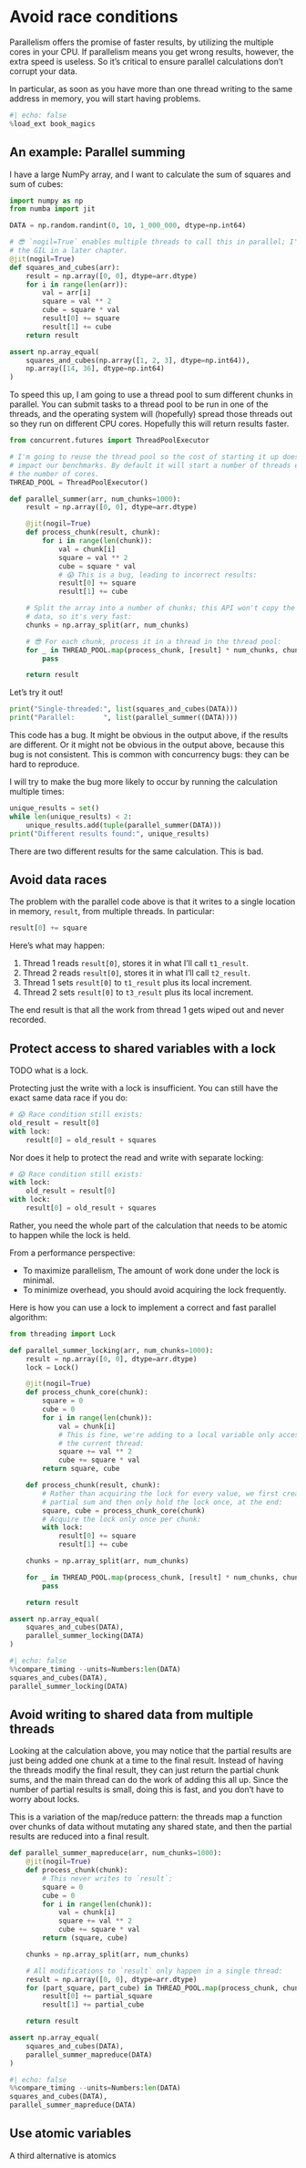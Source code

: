 # Avoid race conditions

Parallelism offers the promise of faster results, by utilizing the multiple cores in your CPU.
If parallelism means you get wrong results, however, the extra speed is useless.
So it's critical to ensure parallel calculations don't corrupt your data.

In particular, as soon as you have more than one thread writing to the same address in memory, you will start having problems.

```python
#| echo: false
%load_ext book_magics
```

## An example: Parallel summing

I have a large NumPy array, and I want to calculate the sum of squares and sum of cubes:

```python
import numpy as np
from numba import jit

DATA = np.random.randint(0, 10, 1_000_000, dtype=np.int64)

# 😎 `nogil=True` enables multiple threads to call this in parallel; I'll cover
# the GIL in a later chapter.
@jit(nogil=True)
def squares_and_cubes(arr):
    result = np.array([0, 0], dtype=arr.dtype)
    for i in range(len(arr)):
        val = arr[i]
        square = val ** 2
        cube = square * val
        result[0] += square
        result[1] += cube
    return result

assert np.array_equal(
    squares_and_cubes(np.array([1, 2, 3], dtype=np.int64)),
    np.array([14, 36], dtype=np.int64)
)
```

To speed this up, I am going to use a thread pool to sum different chunks in parallel.
You can submit tasks to a thread pool to be run in one of the threads, and the operating system will (hopefully) spread those threads out so they run on different CPU cores.
Hopefully this will return results faster.

```python
from concurrent.futures import ThreadPoolExecutor

# I'm going to reuse the thread pool so the cost of starting it up doesn't
# impact our benchmarks. By default it will start a number of threads equal to
# the number of cores.
THREAD_POOL = ThreadPoolExecutor()

def parallel_summer(arr, num_chunks=1000):
    result = np.array([0, 0], dtype=arr.dtype)

    @jit(nogil=True)
    def process_chunk(result, chunk):
        for i in range(len(chunk)):
            val = chunk[i]
            square = val ** 2
            cube = square * val
            # 😱 This is a bug, leading to incorrect results:
            result[0] += square
            result[1] += cube

    # Split the array into a number of chunks; this API won't copy the
    # data, so it's very fast:
    chunks = np.array_split(arr, num_chunks)

    # 😎 For each chunk, process it in a thread in the thread pool:
    for _ in THREAD_POOL.map(process_chunk, [result] * num_chunks, chunks):
        pass

    return result
```

Let's try it out!

```python
print("Single-threaded:", list(squares_and_cubes(DATA)))
print("Parallel:       ", list(parallel_summer((DATA))))
```

This code has a bug.
It might be obvious in the output above, if the results are different.
Or it might not be obvious in the output above, because this bug is not consistent.
This is common with concurrency bugs: they can be hard to reproduce.

I will try to make the bug more likely to occur by running the calculation multiple times:

```python
unique_results = set()
while len(unique_results) < 2:
    unique_results.add(tuple(parallel_summer(DATA)))
print("Different results found:", unique_results)
```

There are two different results for the same calculation.
This is bad.

## Avoid data races

The problem with the parallel code above is that it writes to a single location in memory, `result`, from multiple threads.
In particular:

```python
result[0] += square
```

Here's what may happen:

1. Thread 1 reads `result[0]`, stores it in what I'll call `t1_result`.
2. Thread 2 reads `result[0]`, stores it in what I'll call `t2_result`.
3. Thread 1 sets `result[0]` to `t1_result` plus its local increment.
4. Thread 2 sets `result[0]` to `t3_result` plus its local increment.

The end result is that all the work from thread 1 gets wiped out and never recorded.

## Protect access to shared variables with a lock

TODO what is a lock.

Protecting just the write with a lock is insufficient.
You can still have the exact same data race if you do:

```python
# 😱 Race condition still exists:
old_result = result[0]
with lock:
    result[0] = old_result + squares
```

Nor does it help to protect the read and write with separate locking:

```python
# 😱 Race condition still exists:
with lock:
    old_result = result[0]
with lock:
    result[0] = old_result + squares
```

Rather, you need the whole part of the calculation that needs to be atomic to happen while the lock is held.

From a performance perspective:

* To maximize parallelism, The amount of work done under the lock is minimal.
* To minimize overhead, you should avoid acquiring the lock frequently.

Here is how you can use a lock to implement a correct and fast parallel algorithm:

```python
from threading import Lock

def parallel_summer_locking(arr, num_chunks=1000):
    result = np.array([0, 0], dtype=arr.dtype)
    lock = Lock()

    @jit(nogil=True)
    def process_chunk_core(chunk):
        square = 0
        cube = 0
        for i in range(len(chunk)):
            val = chunk[i]
            # This is fine, we're adding to a local variable only accessed by
            # the current thread:
            square += val ** 2
            cube += square * val
        return square, cube

    def process_chunk(result, chunk):
        # Rather than acquiring the lock for every value, we first create a
        # partial sum and then only hold the lock once, at the end:
        square, cube = process_chunk_core(chunk)
        # Acquire the lock only once per chunk:
        with lock:
            result[0] += square
            result[1] += cube

    chunks = np.array_split(arr, num_chunks)

    for _ in THREAD_POOL.map(process_chunk, [result] * num_chunks, chunks):
        pass

    return result

assert np.array_equal(
    squares_and_cubes(DATA),
    parallel_summer_locking(DATA)
)
```

```python
#| echo: false
%%compare_timing --units=Numbers:len(DATA)
squares_and_cubes(DATA),
parallel_summer_locking(DATA)
```

## Avoid writing to shared data from multiple threads

Looking at the calculation above, you may notice that the partial results are just being added one chunk at a time to the final result.
Instead of having the threads modify the final result, they can just return the partial chunk sums, and the main thread can do the work of adding this all up.
Since the number of partial results is small, doing this is fast, and you don't have to worry about locks.

This is a variation of the map/reduce pattern: the threads map a function over chunks of data without mutating any shared state, and then the partial results are reduced into a final result.

```python
def parallel_summer_mapreduce(arr, num_chunks=1000):
    @jit(nogil=True)
    def process_chunk(chunk):
        # This never writes to `result`:
        square = 0
        cube = 0
        for i in range(len(chunk)):
            val = chunk[i]
            square += val ** 2
            cube += square * val
        return (square, cube)

    chunks = np.array_split(arr, num_chunks)

    # All modifications to `result` only happen in a single thread:
    result = np.array([0, 0], dtype=arr.dtype)
    for (part_square, part_cube) in THREAD_POOL.map(process_chunk, chunks):
        result[0] += partial_square
        result[1] += partial_cube

    return result

assert np.array_equal(
    squares_and_cubes(DATA),
    parallel_summer_mapreduce(DATA)
)
```

```python
#| echo: false
%%compare_timing --units=Numbers:len(DATA)
squares_and_cubes(DATA),
parallel_summer_mapreduce(DATA)
```

## Use atomic variables

A third alternative is atomics
